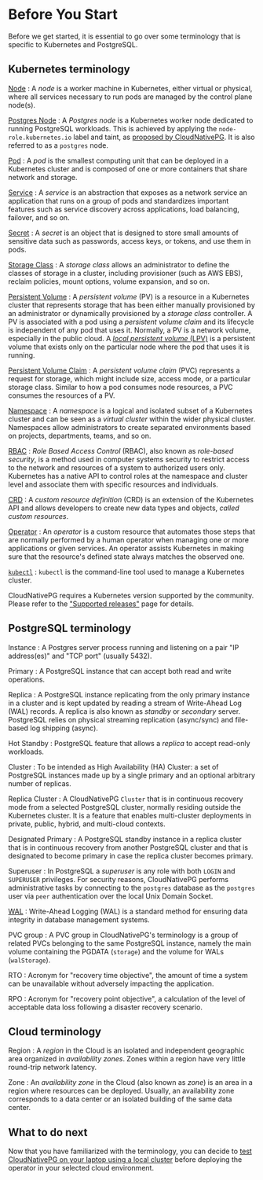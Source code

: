 ﻿# Before You Start

<!-- SPDX-License-Identifier: CC-BY-4.0 -->

Before we get started, it is essential to go over some terminology that is
specific to Kubernetes and PostgreSQL.

## Kubernetes terminology

[Node](https://kubernetes.io/docs/concepts/architecture/nodes/)
: A _node_ is a worker machine in Kubernetes, either virtual or physical, where
all services necessary to run pods are managed by the control plane node(s).

[Postgres Node](architecture.mdx#reserving-nodes-for-postgresql-workloads)
: A _Postgres node_ is a Kubernetes worker node dedicated to running PostgreSQL
workloads. This is achieved by applying the `node-role.kubernetes.io` label and
taint, as [proposed by CloudNativePG](architecture.mdx#reserving-nodes-for-postgresql-workloads).
It is also referred to as a `postgres` node.

[Pod](https://kubernetes.io/docs/concepts/workloads/pods/pod/)
: A _pod_ is the smallest computing unit that can be deployed in a Kubernetes
cluster and is composed of one or more containers that share network and
storage.

[Service](https://kubernetes.io/docs/concepts/services-networking/service/)
: A _service_ is an abstraction that exposes as a network service an
application that runs on a group of pods and standardizes important features
such as service discovery across applications, load balancing, failover, and so
on.

[Secret](https://kubernetes.io/docs/concepts/configuration/secret/)
: A _secret_ is an object that is designed to store small amounts of sensitive
data such as passwords, access keys, or tokens, and use them in pods.

[Storage Class](https://kubernetes.io/docs/concepts/storage/storage-classes/)
: A _storage class_ allows an administrator to define the classes of storage in
a cluster, including provisioner (such as AWS EBS), reclaim policies, mount
options, volume expansion, and so on.

[Persistent Volume](https://kubernetes.io/docs/concepts/storage/persistent-volumes/)
: A _persistent volume_ (PV) is a resource in a Kubernetes cluster that
represents storage that has been either manually provisioned by an
administrator or dynamically provisioned by a _storage class_ controller. A PV
is associated with a pod using a _persistent volume claim_ and its lifecycle is
independent of any pod that uses it. Normally, a PV is a network volume,
especially in the public cloud. A [_local persistent volume_
(LPV)](https://kubernetes.io/docs/concepts/storage/volumes/#local) is a
persistent volume that exists only on the particular node where the pod that
uses it is running.

[Persistent Volume Claim](https://kubernetes.io/docs/concepts/storage/persistent-volumes/#persistentvolumeclaims)
: A _persistent volume claim_ (PVC) represents a request for storage, which
might include size, access mode, or a particular storage class. Similar to how
a pod consumes node resources, a PVC consumes the resources of a PV.

[Namespace](https://kubernetes.io/docs/concepts/overview/working-with-objects/namespaces/)
: A _namespace_ is a logical and isolated subset of a Kubernetes cluster and
can be seen as a _virtual cluster_ within the wider physical cluster.
Namespaces allow administrators to create separated environments based on
projects, departments, teams, and so on.

[RBAC](https://kubernetes.io/docs/reference/access-authn-authz/rbac/)
: _Role Based Access Control_ (RBAC), also known as _role-based security_, is a
method used in computer systems security to restrict access to the network and
resources of a system to authorized users only. Kubernetes has a native API to
control roles at the namespace and cluster level and associate them with
specific resources and individuals.

[CRD](https://kubernetes.io/docs/concepts/extend-kubernetes/api-extension/custom-resources/)
: A _custom resource definition_ (CRD) is an extension of the Kubernetes API
and allows developers to create new data types and objects, _called custom
resources_.

[Operator](https://kubernetes.io/docs/concepts/extend-kubernetes/operator/)
: An _operator_ is a custom resource that automates those steps that are
normally performed by a human operator when managing one or more applications
or given services. An operator assists Kubernetes in making sure that the
resource's defined state always matches the observed one.

[`kubectl`](https://kubernetes.io/docs/reference/kubectl/overview/)
: `kubectl` is the command-line tool used to manage a Kubernetes cluster.

CloudNativePG requires a Kubernetes version supported by the community. Please refer to the
["Supported releases"](supported_releases.mdx) page for details.

## PostgreSQL terminology

Instance
: A Postgres server process running and listening on a pair "IP address(es)"
and "TCP port" (usually 5432).

Primary
: A PostgreSQL instance that can accept both read and write operations.

Replica
: A PostgreSQL instance replicating from the only primary instance in a
cluster and is kept updated by reading a stream of Write-Ahead Log (WAL)
records. A replica is also known as _standby_ or _secondary_ server. PostgreSQL
relies on physical streaming replication (async/sync) and file-based log
shipping (async).

Hot Standby
: PostgreSQL feature that allows a _replica_ to accept read-only workloads.

Cluster
: To be intended as High Availability (HA) Cluster: a set of PostgreSQL
instances made up by a single primary and an optional arbitrary number of
replicas.

Replica Cluster
: A CloudNativePG `Cluster` that is in continuous recovery mode from a selected
PostgreSQL cluster, normally residing outside the Kubernetes cluster. It is a
feature that enables multi-cluster deployments in private, public, hybrid, and
multi-cloud contexts.

Designated Primary
: A PostgreSQL standby instance in a replica cluster that is in continuous
recovery from another PostgreSQL cluster and that is designated to become
primary in case the replica cluster becomes primary.

Superuser
: In PostgreSQL a _superuser_ is any role with both `LOGIN` and `SUPERUSER`
privileges. For security reasons, CloudNativePG performs administrative tasks
by connecting to the `postgres` database as the `postgres` user via `peer`
authentication over the local Unix Domain Socket.

[WAL](https://www.postgresql.org/docs/current/wal-intro.html)
: Write-Ahead Logging (WAL) is a standard method for ensuring data integrity in
database management systems.

PVC group
: A PVC group in CloudNativePG's terminology is a group of related PVCs
belonging to the same PostgreSQL instance, namely the main volume containing
the PGDATA (`storage`) and the volume for WALs (`walStorage`).

<a id="rto"></a>RTO : Acronym for "recovery time objective", the amount of time a system can be unavailable without
adversely impacting the application.

<a id="rpo"></a>RPO : Acronym for "recovery point objective", a calculation of the level of acceptable data loss
following a disaster recovery scenario.

## Cloud terminology

Region
: A _region_ in the Cloud is an isolated and independent geographic area
organized in _availability zones_. Zones within a region have very little
round-trip network latency.

Zone
: An _availability zone_ in the Cloud (also known as _zone_) is an area in a
region where resources can be deployed. Usually, an availability zone
corresponds to a data center or an isolated building of the same data center.

## What to do next

Now that you have familiarized with the terminology, you can decide to
[test CloudNativePG on your laptop using a local cluster](quickstart.mdx) before
deploying the operator in your selected cloud environment.

